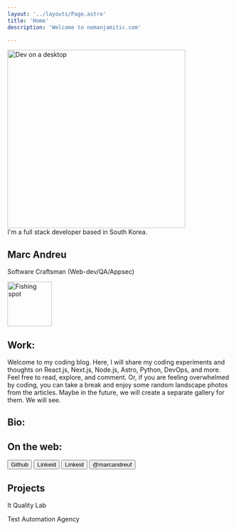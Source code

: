 ```yaml
---
layout: '../layouts/Page.astro'
title: 'Home'
description: 'Welcome to nemanjamitic.com'

---
```



<section class="flex flex-col w-full items-center justify-center">
    <div class="flex flex-col w-2/3 gap-2">
        <div class="flex flex-col gap-1 items-center">
            <Image class="rounded-3xl" src={heroImg} alt="Dev on a desktop" height="400" />
        </div>
        <div  class="text-md text-center bg-lightBeig py-2 px-auto rounded-md dark:bg-zinc-700">I'm a full stack developer based in South Korea.</div>
        <div class="flex flex-row justify-between mt-5">
            <div>
                <h1 class="text-4xl font-bold m-0">Marc Andreu</h1>
                <p class="m-0 font-semibold text-md ">Software Craftsman (Web-dev/QA/Appsec)</p>
            </div>
            <div>
                <Image class="rounded-full mr-1 m-0" src={profile} alt="Fishing spot" width="100" />
            </div>
        </div>
    </div>

</section>     


## Work: 
Welcome to my coding blog. Here, I will share my coding experiments and thoughts on React.js, Next.js, Node.js, Astro, Python, DevOps, and more. Feel free to read, explore, and comment. Or, if you are feeling overwhelmed by coding, you can take a break and enjoy some random landscape photos from the articles. Maybe in the future, we will create a separate gallery for them. We will see.


## Bio:


## On the web: 

<Button href="#" target="_blank">
    <Icon name="mdi:github" class="inline mr-2" />Github
</Button>
<Button href="#" target="_blank">
    <Icon name="mdi:linkedin" class="inline mr-2" />Linkeid
</Button>
<Button href="#" target="_blank">
    <Icon name="mdi:twitter" class="inline mr-2" />Linkeid
</Button>

<a href="https://github.com/marcandreuf" class="no-underline hover:no-underline visited:text-inherit">
<button class="flex flex-row items-center justify-center mt-2 gap-2 text-teal-600 hover:bg-teal-50 dark:text-teal-200 dark:hover:bg-links-hoverGreen p-2 rounded-lg">
<Icon name="mdi:github" size={32} /><span class="font-bold text-lg ">@marcandreuf</span>
</button>
</a>

## Projects
It Quality Lab

Test Automation Agency






